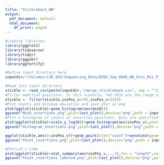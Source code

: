 ```yaml
---
title: "Stickleback_WB"
output:
  pdf_document: default
  html_document:
    df_print: paged
---
```


```r
#Loading libraries:
library(ggplot2)
library(tidyverse)
library(tidyr)
library(ggpubr)
library(ggfortify)
```

```r
#Define input directory here. 
inputdir="/Volumes/LVD_QVE/Sequencing_Data/QVEU_Seq_0040_WB_Hits_Mix_P1/wbev71hitsmixp1/no_sample/20221209_1822_MC-113212_FAS72566_09c4209e/fastq_pass/barcode09/"

#Read into input directory
stickle <- read_csv(paste(inputdir,"/merge_stickleback.csv", sep = ""))
#Filter modified positions. In this scenario, 745-3332 are the range of the capsid protein
stickle <- filter(stickle,insPos_v>745,insPos_v<3332)
#Plot counts and minimum deviation and save plot as png
plot(ggplot(stickle)+geom_histogram(aes(minD)))
ggsave("MinD_insertions.png",plot=last_plot(),device="png",path = inputdir)
#Plot a histogram of counts of insertion positions. Bins are specified according to the amino acid length of the capsid protein and save image as png. 
plot(ggplot(stickle)+scale_y_log10()+geom_histogram(aes(insPos_v),position="stack",bins =862))+annotate(geom="rect",xmin =746,xmax=952,ymin=0,ymax=20000,alpha=0.05,fill="yellow")+annotate(geom="rect",xmin =953,xmax=1714,ymin=0,ymax=20000,alpha=0.05,fill="red")+annotate(geom="rect",xmin =1715,xmax=2440,ymin=0,ymax=20000,alpha=0.05,fill="green")+annotate(geom="rect",xmin =2441,xmax=3331,ymin=0,ymax=20000,alpha=0.05,fill="blue")+annotate(geom="text",x=840,y=15000,label="VP4")+annotate(geom="text",x=1350,y=15000,label="VP2")+annotate(geom="text",x=2050,y=15000,label="VP3")+annotate(geom="text",x=2850,y=15000,label="VP1")+labs(x="Position", y="Count")+theme_bw()
ggsave("Histogram_insertions.png",plot=last_plot(),device="png",path = inputdir)

ggplot(stickle,aes(x=insPos_v))+geom_point(stat="count")+annotate(geom="rect",xmin =746,xmax=952,ymin=0,ymax=700,alpha=0.05,fill="yellow")+annotate(geom="rect",xmin =953,xmax=1714,ymin=0,ymax=700,alpha=0.05,fill="red")+annotate(geom="rect",xmin =1715,xmax=2440,ymin=0,ymax=700,alpha=0.05,fill="green")+annotate(geom="rect",xmin =2441,xmax=3331,ymin=0,ymax=700,alpha=0.05,fill="blue")+annotate(geom="text",x=850,y=680,label="VP4")+annotate(geom="text",x=1350,y=680,label="VP2")+annotate(geom="text",x=2050,y=680,label="VP3")+annotate(geom="text",x=2850,y=680,label="VP1")+labs(x="Position", y="Count")+theme_bw()
ggsave("Point_insertions.png",plot=last_plot(),device="png",path = inputdir)

#Patrick's code
plot(ggplot(stickle)+stat_summary(aes(insPos_v,...1),fun = "length",cex=0.2)+stat_summary(geom = "text",aes(insPos_v,...1,label=insPos_v),fun = "length",hjust=1))+annotate(geom="rect",xmin =746,xmax=952,ymin=0,ymax=15000,alpha=0.05,fill="yellow")+annotate(geom="rect",xmin =953,xmax=1714,ymin=0,ymax=15000,alpha=0.05,fill="red")+annotate(geom="rect",xmin =1715,xmax=2440,ymin=0,ymax=15000,alpha=0.05,fill="green")+annotate(geom="rect",xmin =2441,xmax=3331,ymin=0,ymax=15000,alpha=0.05,fill="blue")+annotate(geom="text",x=850,y=14500,label="VP4")+annotate(geom="text",x=1350,y=14500,label="VP2")+annotate(geom="text",x=2050,y=14500,label="VP3")+annotate(geom="text",x=2850,y=14500,label="VP1")+labs(x="Position", y="Count")+theme_bw()
ggsave("Point_insertions_labeled.png",plot=last_plot(),device="png",path = inputdir)


```







